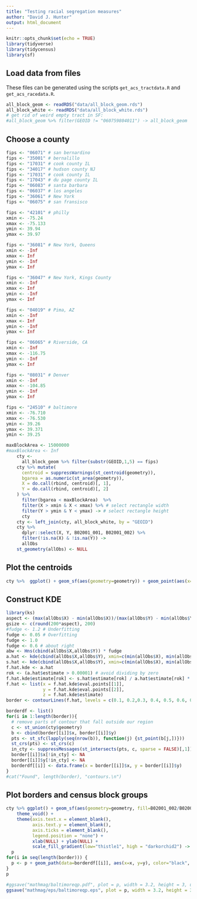 ```yaml
---
title: "Testing racial segregation measures"
author: "David J. Hunter"
output: html_document
---
```


```r
knitr::opts_chunk$set(echo = TRUE)
library(tidyverse)
library(tidycensus)
library(sf)
```


## Load data from files

These files can be generated using the scripts `get_acs_tractdata.R` and `get_acs_racedata.R`.

```r
all_block_geom <- readRDS("data/all_block_geom.rds") 
all_block_white <- readRDS("data/all_block_white.rds")
# get rid of weird empty tract in SF:
#all_block_geom %>% filter(GEOID != "060759804011") -> all_block_geom
```

## Choose a county

```r
fips <- "06071" # san bernardino
fips <- "35001" # bernalillo
fips <- "17031" # cook county IL
fips <- "34017" # hudson county NJ
fips <- "17031" # cook county IL
fips <- "17043" # du page county IL
fips <- "06083" # santa barbara
fips <- "06037" # los angeles
fips <- "36061" # New York
fips <- "06075" # san fransisco

fips <- "42101" # philly
xmin <- -75.24
xmax <- -75.133
ymin <- 39.94
ymax <- 39.97

fips <- "36081" # New York, Queens
xmin <- -Inf
xmax <- Inf
ymin <- -Inf
ymax <- Inf

fips <- "36047" # New York, Kings County
xmin <- -Inf
xmax <- Inf
ymin <- -Inf
ymax <- Inf

fips <- "04019" # Pima, AZ
xmin <- -Inf
xmax <- Inf
ymin <- -Inf
ymax <- Inf

fips <- "06065" # Riverside, CA
xmin <- -Inf
xmax <- -116.75
ymin <- -Inf
ymax <- Inf

fips <- "08031" # Denver
xmin <- -Inf
xmax <- -104.85
ymin <- -Inf
ymax <- Inf

fips <- "24510" # baltimore
xmin <- -76.710
xmax <- -76.530
ymin <- 39.26
ymax <- 39.371
ymin <- 39.25

maxBlockArea <- 15000000
#maxBlockArea <- Inf
    cty <- 
      all_block_geom %>% filter(substr(GEOID,1,5) == fips)
    cty %>% mutate(
      centroid = suppressWarnings(st_centroid(geometry)),
      bgarea = as.numeric(st_area(geometry)),
      X = do.call(rbind, centroid)[, 1],
      Y = do.call(rbind, centroid)[, 2]
    ) %>%
      filter(bgarea < maxBlockArea)  %>%
      filter(X > xmin & X < xmax) %>% # select rectangle width
      filter(Y > ymin & Y < ymax) -> # select rectangle height
      cty
    cty <- left_join(cty, all_block_white, by = "GEOID")
    cty %>% 
      dplyr::select(X, Y, B02001_001, B02001_002) %>% 
      filter(!is.na(X) & !is.na(Y)) ->
      allObs
    st_geometry(allObs) <- NULL
```

## Plot the centroids

```r
cty %>%  ggplot() + geom_sf(aes(geometry=geometry)) + geom_point(aes(x=X, y=Y,color=B02001_002/B02001_001))
```

## Construct KDE 

```r
library(ks)
aspect <- (max(allObs$X) - min(allObs$X))/(max(allObs$Y) - min(allObs$Y))
gsize <- c(round(200*aspect), 200)
#fudge <- 1.2 # Underfitting
fudge <- 0.05 # Overfitting
fudge <- 1.0
fudge <- 0.6 # about right 
abw <- Hns(cbind(allObs$X,allObs$Y)) * fudge
a.hat <- kde(cbind(allObs$X,allObs$Y), xmin=c(min(allObs$X), min(allObs$Y)), xmax=c(max(allObs$X), max(allObs$Y)), H = abw, gridsize = gsize, w = allObs$B02001_001)
s.hat <- kde(cbind(allObs$X,allObs$Y), xmin=c(min(allObs$X), min(allObs$Y)), xmax=c(max(allObs$X), max(allObs$Y)), H = abw, gridsize = gsize, w = allObs$B02001_002)
f.hat.kde <- a.hat
rok <- (a.hat$estimate > 0.00001) # avoid dividing by zero
f.hat.kde$estimate[rok] <- s.hat$estimate[rok] / a.hat$estimate[rok] * sum(allObs$B02001_002) / sum(allObs$B02001_001)
f.hat <- list(x = f.hat.kde$eval.points[[1]],
              y = f.hat.kde$eval.points[[2]],
              z = f.hat.kde$estimate)
border <- contourLines(f.hat, levels = c(0.1, 0.2,0.3, 0.4, 0.5, 0.6, 0.7, 0.8, 0.9))

borderdf <- list()
for(i in 1:length(border)){
  # remove parts of contour that fall outside our region
  c <- st_union(cty$geometry)
  b <- cbind(border[[i]]$x, border[[i]]$y)
  pts <- st_sfc(lapply(seq(nrow(b)), function(j) {st_point(b[j,])}))
  st_crs(pts) <- st_crs(c)
  in_cty <- suppressMessages(st_intersects(pts, c, sparse = FALSE)[,1])
  border[[i]]$x[!in_cty] <- NA
  border[[i]]$y[!in_cty] <- NA
  borderdf[[i]] <- data.frame(x = border[[i]]$x, y = border[[i]]$y)
}
#cat("Found", length(border), "contours.\n")
```


## Plot borders and census block groups

```r
cty %>% ggplot() + geom_sf(aes(geometry=geometry, fill=B02001_002/B02001_001)) +
    theme_void() + 
    theme(axis.text.x = element_blank(),
          axis.text.y = element_blank(),
          axis.ticks = element_blank(),
          legend.position = "none") + 
          xlab(NULL) + ylab(NULL) +
          scale_fill_gradient(low="thistle1", high = "darkorchid2") ->
  p
for(i in seq(length(border))) {
  p <- p + geom_path(data=borderdf[[i]], aes(x=x, y=y), color="black", size=0.6) 
}
p
```

```r
#ggsave("mathmag/baltimoreqp.pdf", plot = p, width = 3.2, height = 3, units = "in")
ggsave("mathmag/eps/baltimoreqp.eps", plot = p, width = 3.2, height = 3, units = "in")
```

